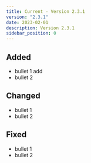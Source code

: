 ```yaml
---
title: Current - Version 2.3.1
version: "2.3.1"
date: 2023-02-01
description: Version 2.3.1
sidebar_position: 0
---
```


## Added

- bullet 1 add
- bullet 2

## Changed

- bullet 1
- bullet 2

## Fixed

- bullet 1
- bullet 2
